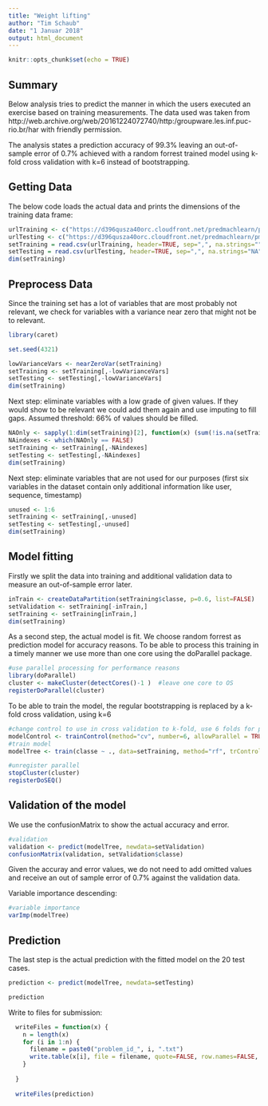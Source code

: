 ---
title: "Weight lifting"
author: "Tim Schaub"
date: "1 Januar 2018"
output: html_document
---

```{r setup, include=FALSE}
knitr::opts_chunk$set(echo = TRUE)
```

## Summary

Below analysis tries to predict the manner in which the users executed an exercise based on training measurements. The data used was taken from http://web.archive.org/web/20161224072740/http:/groupware.les.inf.puc-rio.br/har with friendly permission.

The analysis states a prediction accuracy of 99.3% leaving an out-of-sample error of 0.7% achieved with a random forrest trained model using k-fold cross validation with k=6 instead of bootstrapping.

## Getting Data

The below code loads the actual data and prints the dimensions of the training data frame:


```{r getData}
urlTraining <- c("https://d396qusza40orc.cloudfront.net/predmachlearn/pml-training.csv")
urlTesting <- c("https://d396qusza40orc.cloudfront.net/predmachlearn/pml-testing.csv")
setTraining = read.csv(urlTraining, header=TRUE, sep=",", na.strings="")
setTesting = read.csv(urlTesting, header=TRUE, sep=",", na.strings="NA")
dim(setTraining)
```

## Preprocess Data


Since the training set has a lot of variables that are most probably not relevant, we check for variables with a variance near zero that might not be to relevant.

```{r lowVariance}

library(caret)

set.seed(4321)

lowVarianceVars <- nearZeroVar(setTraining)
setTraining <- setTraining[,-lowVarianceVars]
setTesting <- setTesting[,-lowVarianceVars]
dim(setTraining)
```


Next step: eliminate variables with a low grade of given values. If they would show to be relevant we could add them again and use imputing to fill gaps. Assumed threshold: 66% of values should be filled.

```{r lowFillGrade}

NAOnly <- sapply(1:dim(setTraining)[2], function(x) (sum(!is.na(setTraining[,x]))) >= 0.66 * nrow(setTraining))
NAindexes <- which(NAOnly == FALSE)
setTraining <- setTraining[,-NAindexes]
setTesting <- setTesting[,-NAindexes]
dim(setTraining)
```

Next step: eliminate variables that are not used for our purposes (first six variables in the dataset contain only additional information like user, sequence, timestamp)

```{r unused}

unused <- 1:6
setTraining <- setTraining[,-unused]
setTesting <- setTesting[,-unused]
dim(setTraining)
```

## Model fitting

Firstly we split the data into training and additional validation data to measure an out-of-sample error later.

```{r partition}

inTrain <- createDataPartition(setTraining$classe, p=0.6, list=FALSE)
setValidation <- setTraining[-inTrain,]
setTraining <- setTraining[inTrain,]
dim(setTraining)
```


As a second step, the actual model is fit. We choose random forrest as prediction model for accuracy reasons.
To be able to process this training in a timely manner we use more than one core using the doParallel package.


```{r parallelOn}

#use parallel processing for performance reasons
library(doParallel)
cluster <- makeCluster(detectCores()-1 )  #leave one core to OS
registerDoParallel(cluster)
```

To be able to train the model, the regular bootstrapping is replaced by a k-fold cross validation, using k=6


```{r trainModel}

#change control to use in cross validation to k-fold, use 6 folds for performance reasons
modelControl <- trainControl(method="cv", number=6, allowParallel = TRUE)
#train model
modelTree <- train(classe ~ ., data=setTraining, method="rf", trControl=modelControl)

#unregister parallel
stopCluster(cluster)
registerDoSEQ()
```


## Validation of the model

We use the confusionMatrix to show the actual accuracy and error.

```{r validation}

#validation
validation <- predict(modelTree, newdata=setValidation)
confusionMatrix(validation, setValidation$classe)
```

Given the accuray and error values, we do not need to add omitted values and receive an out of sample error of 0.7% against the validation data.


Variable importance descending:
```{r varImp}

#variable importance
varImp(modelTree)

```


## Prediction

The last step is the actual prediction with the fitted model on the 20 test cases. 

```{r prediction}

prediction <- predict(modelTree, newdata=setTesting)

prediction


```


Write to files for submission:

```{r submit}
  writeFiles = function(x) {
    n = length(x)
    for (i in 1:n) {
      filename = paste0("problem_id_", i, ".txt")
      write.table(x[i], file = filename, quote=FALSE, row.names=FALSE, col.names=FALSE)
    }
    
  }
  
  writeFiles(prediction)
```




